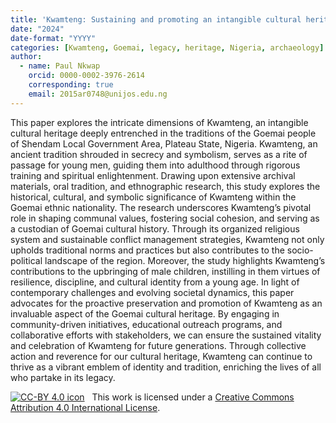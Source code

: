 ```yaml
---
title: 'Kwamteng: Sustaining and promoting an intangible cultural heritage for future generations'
date: "2024"
date-format: "YYYY"
categories: [Kwamteng, Goemai, legacy, heritage, Nigeria, archaeology]
author: 
  - name: Paul Nkwap
    orcid: 0000-0002-3976-2614
    corresponding: true
    email: 2015ar0748@unijos.edu.ng
---
```


This paper explores the intricate dimensions of Kwamteng, an intangible cultural heritage deeply entrenched in the traditions of the Goemai people of Shendam Local Government Area, Plateau State, Nigeria. Kwamteng, an ancient tradition shrouded in secrecy and symbolism, serves as a rite of passage for young men, guiding them into adulthood through rigorous training and spiritual enlightenment. Drawing upon extensive archival materials, oral tradition, and ethnographic research, this study explores the historical, cultural, and symbolic significance of Kwamteng within the Goemai ethnic nationality. 
The research underscores Kwamteng's pivotal role in shaping communal values, fostering social cohesion, and serving as a custodian of Goemai cultural history. Through its organized religious system and sustainable conflict management strategies, Kwamteng not only upholds traditional norms and practices but also contributes to the socio-political landscape of the region. Moreover, the study highlights Kwamteng's contributions to the upbringing of male children, instilling in them virtues of resilience, discipline, and cultural identity from a young age. 
In light of contemporary challenges and evolving societal dynamics, this paper advocates for the proactive preservation and promotion of Kwamteng as an invaluable aspect of the Goemai cultural heritage. By engaging in community-driven initiatives, educational outreach programs, and collaborative efforts with stakeholders, we can ensure the sustained vitality and celebration of Kwamteng for future generations. Through collective action and reverence for our cultural heritage, Kwamteng can continue to thrive as a vibrant emblem of identity and tradition, enriching the lives of all who partake in its legacy.

[![CC-BY 4.0 icon](https://i.creativecommons.org/l/by/4.0/88x31.png)](http://creativecommons.org/licenses/by/4.0/)&nbsp;&nbsp; This work is licensed under a [Creative Commons Attribution 4.0 International License](https://creativecommons.org/licenses/by/4.0/). 
